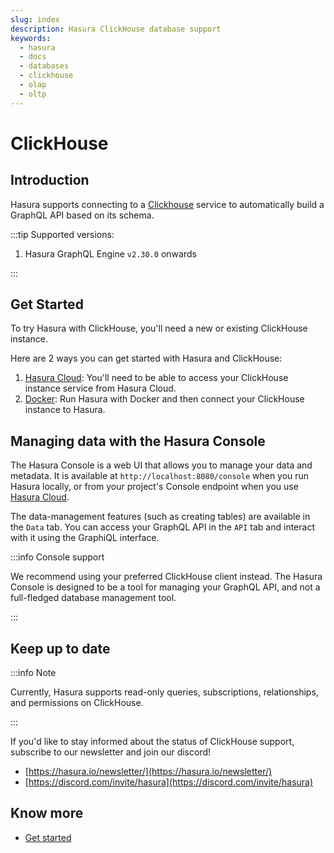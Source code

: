 ```yaml
---
slug: index
description: Hasura ClickHouse database support
keywords:
  - hasura
  - docs
  - databases
  - clickhouse
  - olap
  - oltp
---
```


# ClickHouse

## Introduction

Hasura supports connecting to a [Clickhouse](https://www.clickhouse.com) service to automatically build a GraphQL API
based on its schema.

:::tip Supported versions:

1.  Hasura GraphQL Engine `v2.30.0` onwards

:::

## Get Started

To try Hasura with ClickHouse, you'll need a new or existing ClickHouse instance.

Here are 2 ways you can get started with Hasura and ClickHouse:

1.  [Hasura Cloud](/databases/clickhouse/getting-started/cloud.mdx): You'll need to be able to access your ClickHouse
    instance service from Hasura Cloud.
2.  [Docker](/databases/clickhouse/getting-started/docker.mdx): Run Hasura with Docker and then connect your ClickHouse
    instance to Hasura.

## Managing data with the Hasura Console

The Hasura Console is a web UI that allows you to manage your data and metadata. It is available at
`http://localhost:8080/console` when you run Hasura locally, or from your project's Console endpoint when you use
[Hasura Cloud](https://cloud.hasura.io).

The data-management features (such as creating tables) are available in the `Data` tab. You can access your GraphQL API
in the `API` tab and interact with it using the GraphiQL interface.

:::info Console support

We recommend using your preferred ClickHouse client instead. The Hasura Console is designed to be a tool for managing
your GraphQL API, and not a full-fledged database management tool.

:::

## Keep up to date

:::info Note

Currently, Hasura supports read-only queries, subscriptions, relationships, and permissions on ClickHouse.

:::

If you'd like to stay informed about the status of ClickHouse support, subscribe to our newsletter and join our discord!

- [https://hasura.io/newsletter/](https://hasura.io/newsletter/)
- [https://discord.com/invite/hasura](https://discord.com/invite/hasura)

## Know more

- [Get started](/databases/clickhouse/getting-started/index.mdx)

